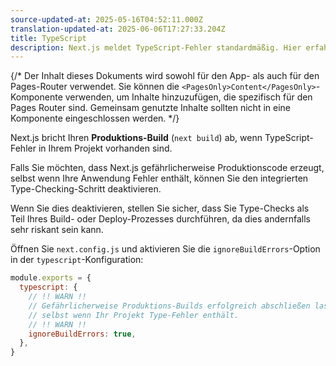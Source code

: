 ```yaml
---
source-updated-at: 2025-05-16T04:52:11.000Z
translation-updated-at: 2025-06-06T17:27:33.204Z
title: TypeScript
description: Next.js meldet TypeScript-Fehler standardmäßig. Hier erfahren Sie, wie Sie dieses Verhalten deaktivieren können.
---
```


{/* Der Inhalt dieses Dokuments wird sowohl für den App- als auch für den Pages-Router verwendet. Sie können die `<PagesOnly>Content</PagesOnly>`-Komponente verwenden, um Inhalte hinzuzufügen, die spezifisch für den Pages Router sind. Gemeinsam genutzte Inhalte sollten nicht in eine Komponente eingeschlossen werden. */}

Next.js bricht Ihren **Produktions-Build** (`next build`) ab, wenn TypeScript-Fehler in Ihrem Projekt vorhanden sind.

Falls Sie möchten, dass Next.js gefährlicherweise Produktionscode erzeugt, selbst wenn Ihre Anwendung Fehler enthält, können Sie den integrierten Type-Checking-Schritt deaktivieren.

Wenn Sie dies deaktivieren, stellen Sie sicher, dass Sie Type-Checks als Teil Ihres Build- oder Deploy-Prozesses durchführen, da dies andernfalls sehr riskant sein kann.

Öffnen Sie `next.config.js` und aktivieren Sie die `ignoreBuildErrors`-Option in der `typescript`-Konfiguration:

```js filename="next.config.js"
module.exports = {
  typescript: {
    // !! WARN !!
    // Gefährlicherweise Produktions-Builds erfolgreich abschließen lassen,
    // selbst wenn Ihr Projekt Type-Fehler enthält.
    // !! WARN !!
    ignoreBuildErrors: true,
  },
}
```